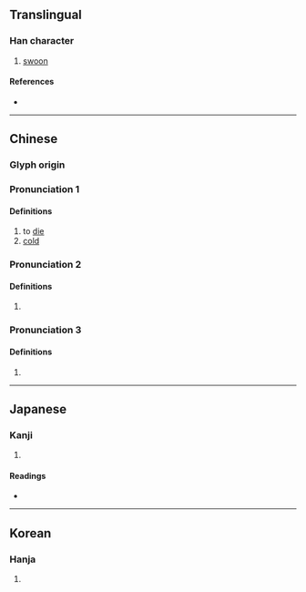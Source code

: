 {{character info/new}}
==Translingual==

===Han character===
{{Han char|rn=78|rad=歹|as=07|sn=11|four=14216|canj=MNJRU|ids=⿰歹克}}

# [[swoon]]

====References====
* {{Han ref|kx=0581.090|dkj=16476|dj=0973.190|hdz=21387.080|uh=6B91|ud=27537|bh=D5DA|bd=54746}}

----

==Chinese==
{{zh-forms}}

===Glyph origin===
{{Han etym}}

===Pronunciation 1===
{{zh-pron
|m=qíng
|c=king4,cing4
|mc=1+2
|oc=1+2
|cat=v,a
}}

====Definitions====
{{zh-hanzi}}

# to [[die]]
# [[cold]]

===Pronunciation 2===
{{zh-pron
|m=jīng
|cat=a
}}

====Definitions====
{{zh-hanzi}}

# {{zh-only|㱥殑}}


===Pronunciation 3===
{{zh-pron
|m=jìng
|c=ging6
|mc=3
|oc=3
|cat=pn
}}

====Definitions====
{{zh-hanzi}}

# {{zh-only|殑伽}}
----

==Japanese==

===Kanji===
{{ja-kanji|grade=|rs=歹07}}

# {{rfdef|ja|sort=歹07}}

====Readings====
* {{ja-readings|on=[[きょう]] (kyō)|kun=[[しにかかる]] (shinikakaru)}}

----

==Korean==

===Hanja===
{{ko-hanja|hangeul=긍|eumhun=|rv=geung|mr=kŭng|y=kung}}

# {{rfdef|ko|sort=歹07}}